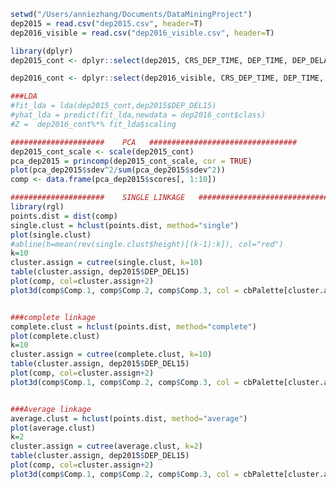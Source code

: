 ```r
setwd("/Users/anniezhang/Documents/DataMiningProject")
dep2015 = read.csv("dep2015.csv", header=T)
dep2016_visible = read.csv("dep2016_visible.csv", header=T)

library(dplyr)
dep2015_cont <- dplyr::select(dep2015, CRS_DEP_TIME, DEP_TIME, DEP_DELAY, DEP_DELAY_NEW, TAXI_OUT, WHEELS_OFF, WHEELS_ON, TAXI_IN, CRS_ARR_TIME, ARR_TIME, ARR_DELAY, ARR_DELAY_NEW, CRS_ELAPSED_TIME, ACTUAL_ELAPSED_TIME, AIR_TIME, DISTANCE, CARRIER_DELAY, WEATHER_DELAY, NAS_DELAY, SECURITY_DELAY, LATE_AIRCRAFT_DELAY, FIRST_DEP_TIME, TOTAL_ADD_GTIME, LONGEST_ADD_GTIME)

dep2016_cont <- dplyr::select(dep2016_visible, CRS_DEP_TIME, DEP_TIME, DEP_DELAY, DEP_DELAY_NEW, TAXI_OUT, WHEELS_OFF, WHEELS_ON, TAXI_IN, CRS_ARR_TIME, ARR_TIME, ARR_DELAY, ARR_DELAY_NEW, CRS_ELAPSED_TIME, ACTUAL_ELAPSED_TIME, AIR_TIME, DISTANCE, CARRIER_DELAY, WEATHER_DELAY, NAS_DELAY, SECURITY_DELAY, LATE_AIRCRAFT_DELAY, FIRST_DEP_TIME, TOTAL_ADD_GTIME, LONGEST_ADD_GTIME)
```

```r
###LDA
#fit_lda = lda(dep2015_cont,dep2015$DEP_DEL15)
#yhat_lda = predict(fit_lda,newdata = dep2016_cont$class)
#Z =  dep2016_cont%*% fit_lda$scaling 

#####################    PCA   #################################
dep2015_cont_scale <- scale(dep2015_cont)
pca_dep2015 = princomp(dep2015_cont_scale, cor = TRUE)
plot(pca_dep2015$sdev^2/sum(pca_dep2015$sdev^2))
comp <- data.frame(pca_dep2015$scores[, 1:10])

#####################    SINGLE LINKAGE   #################################
library(rgl)
points.dist = dist(comp)
single.clust = hclust(points.dist, method="single")
plot(single.clust)
#abline(h=mean(rev(single.clust$height)[(k-1):k]), col="red")
k=10
cluster.assign = cutree(single.clust, k=10)
table(cluster.assign, dep2015$DEP_DEL15)
plot(comp, col=cluster.assign+2)
plot3d(comp$Comp.1, comp$Comp.2, comp$Comp.3, col = cbPalette[cluster.assign])


###complete linkage
complete.clust = hclust(points.dist, method="complete")
plot(complete.clust)
k=10
cluster.assign = cutree(complete.clust, k=10)
table(cluster.assign, dep2015$DEP_DEL15)
plot(comp, col=cluster.assign+2)
plot3d(comp$Comp.1, comp$Comp.2, comp$Comp.3, col = cbPalette[cluster.assign])


###Average linkage
average.clust = hclust(points.dist, method="average")
plot(average.clust)
k=2
cluster.assign = cutree(average.clust, k=2)
table(cluster.assign, dep2015$DEP_DEL15)
plot(comp, col=cluster.assign+2)
plot3d(comp$Comp.1, comp$Comp.2, comp$Comp.3, col = cbPalette[cluster.assign])


```


